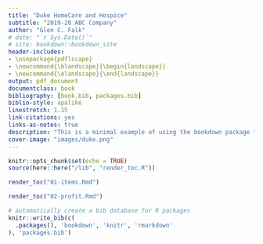 ```yaml
---
title: "Duke HomeCare and Hospice"
subtitle: "2019-20 ABC Company"
author: "Glen C. Falk"
# date: "`r Sys.Date()`"
# site: bookdown::bookdown_site
header-includes:
- \usepackage{pdflscape}
- \newcommand{\blandscape}{\begin{landscape}}
- \newcommand{\elandscape}{\end{landscape}}
output: pdf_document
documentclass: book
bibliography: [book.bib, packages.bib]
biblio-style: apalike
linestretch: 1.15
link-citations: yes
links-as-notes: true
description: "This is a minimal example of using the bookdown package to write a book. The output format for this example is bookdown::gitbook."
cover-image: "images/duke.png"
---
```


```r
knitr::opts_chunk$set(echo = TRUE)
source(here::here("/lib", "render_toc.R"))
```

```r
render_toc("01-items.Rmd")
```

```r
render_toc("02-profit.Rmd")
```

<!-- Remember each Rmd file contains one and only one chapter, and a chapter is defined by the first-level heading `#`. -->

<!-- To compile this example to PDF, you need XeLaTeX. You are recommended to install TinyTeX (which includes XeLaTeX): <https://yihui.name/tinytex/>. -->

```{=openxml}
<w:p><w:r><w:br w:type="page"/></w:r></w:p>
```

```r
# automatically create a bib database for R packages
knitr::write_bib(c(
  .packages(), 'bookdown', 'knitr', 'rmarkdown'
), 'packages.bib')
```
